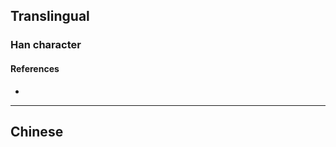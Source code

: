 {{also|恿}}
{{character info}}
==Translingual==

===Han character===
{{Han char|rn=61|rad=心|as=10|sn=14|four=|canj=EBP,XXEBP|ids=⿱涌心}}

====References====
* {{Han ref|kx=0397.170|dkj=11039|dj=0736.110|hdz=42334.160|uh=6142|ud=24898}}

----

==Chinese==
{{zh-see|恿|a|}}